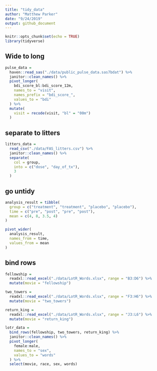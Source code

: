 ```yaml
---
title: "tidy_data"
author: "Matthew Parker"
date: "9/24/2019"
output: github_document
---
```


```r
knitr::opts_chunk$set(echo = TRUE)
library(tidyverse)
```


## Wide to long

```r
pulse_data = 
  haven::read_sas("./data/public_pulse_data.sas7bdat") %>%
  janitor::clean_names() %>%
  pivot_longer(
    bdi_score_bl:bdi_score_12m,
    names_to = "visit",
    names_prefix = "bdi_score_",
    values_to = "bdi"
  ) %>%
  mutate(
    visit = recode(visit, "bl" = "00m")
  )
```


## separate to litters

```r
litters_data =
  read_csv("./data/FAS_litters.csv") %>%
  janitor::clean_names() %>%
  separate(
    col = group, 
    into = c("dose", "day_of_tx"),
    3
  )
```


## go untidy

```r
analysis_result = tibble(
  group = c("treatment", "treatment", "placebo", "placebo"),
  time = c("pre", "post", "pre", "post"),
  mean = c(4, 8, 3.5, 4)
)

pivot_wider(
  analysis_result,
  names_from = time,
  values_from = mean
)
```


## bind rows

```r
fellowship =
  readxl::read_excel("./data/LotR_Words.xlsx", range = "B3:D6") %>%
  mutate(movie = "fellowship")

two_towers = 
  readxl::read_excel("./data/LotR_Words.xlsx", range = "F3:H6") %>%
  mutate(movie = "two_towers")

return_king = 
  readxl::read_excel("./data/LotR_Words.xlsx", range = "J3:L6") %>%
  mutate(movie = "return_king")

lotr_data = 
  bind_rows(fellowship, two_towers, return_king) %>% 
  janitor::clean_names() %>% 
  pivot_longer(
    female:male,
    names_to = "sex",
    values_to = "words"
  ) %>% 
  select(movie, race, sex, words)
```

